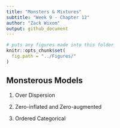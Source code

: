 ```yaml
---
title: "Monsters & Mixtures"
subtitle: "Week 9 - Chapter 12"
author: "Zack Wixom"
output: github_document
---
```


```r
# puts any figures made into this folder
knitr::opts_chunk$set(
  fig.path = "../Figures/"
)
```


## Monsterous Models

1. Over Dispersion

2. Zero-inflated and Zero-augmented

3. Ordered Categorical



